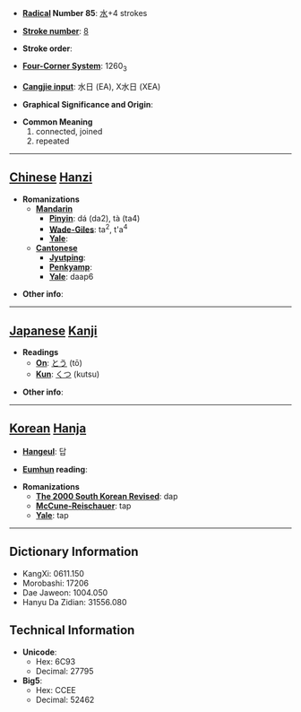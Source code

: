 * '''[[Wiktionary:Chinese radical index| Radical]] Number 85''': [[Wiktionary:Chinese radical index 水|水]]+4 strokes

* '''[[Wiktionary:Chinese total strokes index|Stroke number]]''': [[Wiktionary:Chinese total strokes index 8|8]]

* '''Stroke order''': 

* '''[[Wiktionary:Chinese four corner index|Four-Corner System]]''': 1260<sub>3</sub>

* '''[[Wiktionary:Chinese Cangjie index|Cangjie input]]''': 水日 (EA), X水日 (XEA)

* '''Graphical Significance and Origin''': 

* '''Common Meaning'''
*#connected, joined
*# repeated


----

== [[Chinese]] [[Hanzi]] ==

* '''Romanizations'''
** '''[[Mandarin]]'''
*** '''[[Pinyin]]''': dá (da2), tà (ta4)
*** '''[[Wade-Giles]]''': ta<sup>2</sup>, t'a<sup>4</sup>
*** '''[[Yale]]''': 
** '''[[Cantonese]]'''
*** '''[[Jyutping]]''':
*** '''[[Penkyamp]]''': 
*** '''[[Yale]]''': daap6

* '''Other info''': 

----

== [[Japanese]] [[Kanji]] ==

* '''Readings'''
** '''[[On]]''': [[とう]] (tō)
** '''[[Kun]]''': [[くつ]] (kutsu)

* '''Other info''':  

----

== [[Korean]] [[Hanja]] ==

* '''[[Hangeul]]''': 답

* '''[[Eumhun]] reading''': 

* '''Romanizations'''
** '''[[The 2000 South Korean Revised Romanization|The 2000 South Korean Revised]]''': dap
** '''[[McCune-Reischauer]]''': tap
** '''[[Yale]]''': tap

----

== Dictionary Information ==

* KangXi: 0611.150
* Morobashi: 17206
* Dae Jaweon: 1004.050
* Hanyu Da Zidian: 31556.080

== Technical Information ==

* '''Unicode''':
** Hex: 6C93
** Decimal: 27795
* '''Big5''':
** Hex: CCEE
** Decimal: 52462